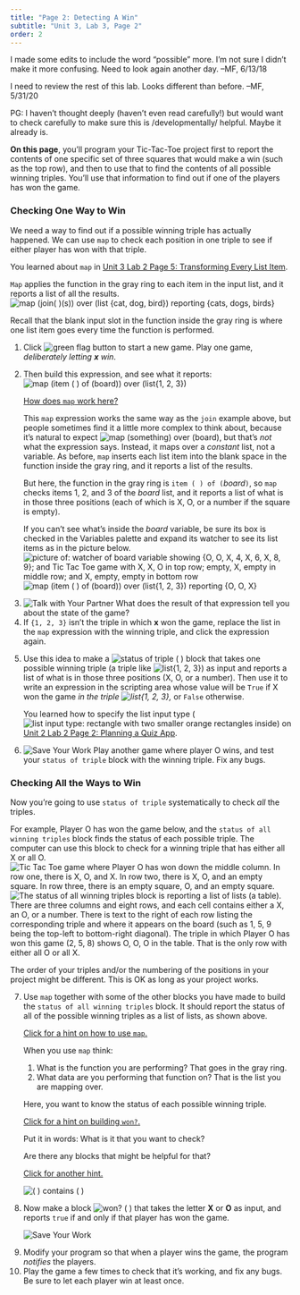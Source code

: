 ```yaml
---
title: "Page 2: Detecting A Win"
subtitle: "Unit 3, Lab 3, Page 2"
order: 2
---
```


::: todo
I made some edits to include the word "possible" more. I'm not sure I
didn't make it more confusing. Need to look again another day. --MF,
6/13/18

I need to review the rest of this lab. Looks different than before.
--MF, 5/31/20

PG: I haven't thought deeply (haven't even read carefully!) but would
want to check carefully to make sure this is /developmentally/ helpful.
Maybe it already is.
:::

::: learn
**On this page**, you'll program your Tic-Tac-Toe
project first to report the contents of one specific set of three
squares that would make a win (such as the top row), and then to use
that to find the contents of all possible winning triples. You'll use
that information to find out if one of the players has won the game.
:::

<h3>Checking One Way to Win</h3>

We need a way to find out if a possible winning triple has actually
happened. We can use `map` to check each position in one
triple to see if either player has won with that triple.

::: endnote
You learned about `map` in
<a href="/unit-3/lab-2/5-mapping-over-list.html" title="Unit 3 Lab 2 Page 5: Transforming Every List Item">Unit
3 Lab 2 Page 5: Transforming Every List Item</a>.

`Map` applies the function in the gray ring to each item
in the input list, and it reports a list of all the results.<br />
<img src="/img/3-lists/map-example-2.png" title="map (join( )(s)) over (list {cat, dog, bird}) reporting {cats, dogs, birds}" alt="map (join( )(s)) over (list {cat, dog, bird}) reporting {cats, dogs, birds}" class="ms-4"/>

Recall that the blank input slot in the function inside the gray ring
is where one list item goes every time the function is performed.
:::

::: forYouToDo
<ol start="1">

<li>Click
<img src="/img/1-introduction/green-flag_button.png" title="green flag button" alt="green flag button"/>
to start a new game. Play one game, <em>deliberately letting
**x** win</em>.</li>

<li>

Then build this expression, and see what it reports:<br />
<img src="/img/3-lists/map-item-board.png" title="map (item ( ) of (board)) over (list{1, 2, 3})" alt="map (item ( ) of (board)) over (list{1, 2, 3})" class="ms-4"/><br />

::: endnote
<a href="#hint-map-item" data-bs-toggle="collapse" title="How does map work here?">How
does `map` work here?</a>

::: {#hint-map-item .collapse}
This `map` expression works the same way as the
`join` example above, but people sometimes find it a little
more complex to think about, because it's natural to expect
<img src="/img/3-lists/map-over-board.png" title="map (something) over (board)" alt="map (something) over (board)"/>,
but that's <em>not</em> what the expression says. Instead, it maps over
a <em>constant</em> list, not a variable. As before, `map`
inserts each list item into the blank space in the function inside the
gray ring, and it reports a list of the results.

But here, the function in the gray ring is `item ( ) of
(`<var>board</var>`)`, so `map` checks items
1, 2, and 3 of the <var>board</var> list, and it reports a list of what
is in those three positions (each of which is X, O, or a number if the
square is empty).

If you can't see what's inside the <var>board</var> variable, be sure
its box is checked in the Variables palette and expand its watcher to
see its list items as in the picture below.<br />
<img src="/img/3-lists/ttt-board-var.png" title="picture of: watcher of board variable showing {O, O, X, 4, X, 6, X, 8, 9}; and Tic Tac Toe game with X, X, O in top row; empty, X, empty in middle row; and X, empty, empty in bottom row" alt="picture of: watcher of board variable showing {O, O, X, 4, X, 6, X, 8, 9}; and Tic Tac Toe game with X, X, O in top row; empty, X, empty in middle row; and X, empty, empty in bottom row" class="ms-4 noshadow"/>
<img src="/img/3-lists/map-item-board-reporting.png" title="map (item ( ) of (board)) over (list{1, 2, 3}) reporting {O, O, X}" alt="map (item ( ) of (board)) over (list{1, 2, 3}) reporting {O, O, X}" class="ms-4"/><br />
:::
:::

</li>

<li><img src="/img/icons/talk-with-your-partner.png" title="Talk with Your Partner" alt="Talk with Your Partner" class="inline"/>
What does the result of that expression tell you about the state of the
game?</li>

<li>If `{1, 2, 3}` isn't the triple in which
**x** won the game, replace the list in the
`map` expression with the winning triple, and click the
expression again.</li>

<li>

Use this idea to make a
<img src="/img/3-lists/status-of-triple.png" title="status of triple ( )" alt="status of triple ( )"/>
block that takes one possible winning triple (a triple like
<img src="/img/3-lists/{1,2,3}.png" title="list{1, 2, 3}" alt="list{1, 2, 3}"/>)
as input and reports a list of what is in those three positions (X, O,
or a number). Then use it to write an expression in the scripting area
whose value will be `True` if X won the game <em>in the
triple
<img src="/img/3-lists/{1,2,3}.png" title="list{1, 2, 3}" alt="list{1, 2, 3}"/>,</em>
or `False` otherwise.

::: endnote
You learned how to specify the list input type
(<img src="/img/3-lists/list_input_slot.png" title="list input type: rectangle with two smaller orange rectangles inside" alt="list input type: rectangle with two smaller orange rectangles inside" class="inline"/>)
on
<a href="/unit-2/lab-2/2-quizzes.html" title="Unit 2 Lab 2 Page 2: Planning a Quiz App">Unit
2 Lab 2 Page 2: Planning a Quiz App</a>.
:::

</li>

<li><img src="/img/icons/save-mini.png" title="Save Your Work" alt="Save Your Work" class="float-end"/>
Play another game where player O wins, and test your `status of
triple` block with the winning triple. Fix any bugs.</li>

</ol>
:::

<h3>Checking All the Ways to Win</h3>

Now you're going to use `status of triple` systematically
to check <em>all</em> the triples.

For example, Player O has won the game below, and the `status of
all winning triples` block finds the status of each possible
triple. The computer can use this block to check for a winning triple
that has either all X or all O.<br />
<img src="/img/3-lists/status-of-all-board.png" title="Tic Tac Toe game where Player O has won down the middle column. In row one, there is X, O, and X. In row two, there is X, O, and an empty square. In row three, there is an empty square, O, and an empty square." alt="Tic Tac Toe game where Player O has won down the middle column. In row one, there is X, O, and X. In row two, there is X, O, and an empty square. In row three, there is an empty square, O, and an empty square." class="ms-4 noshadow"/>
<img src="/img/3-lists/status-of-all-reporting.png" title="The status of all winning triples block is reporting a list of lists (a table). There are three columns and eight rows, and each cell contains either a X, an O, or a number. There is text to the right of each row listing the corresponding triple and where it appears on the board (such as 1, 5, 9 being the top-left to bottom-right diagonal). The triple in which Player O has won this game (2, 5, 8) shows O, O, O in the table. That is the only row with either all O or all X." alt="The status of all winning triples block is reporting a list of lists (a table). There are three columns and eight rows, and each cell contains either a X, an O, or a number. There is text to the right of each row listing the corresponding triple and where it appears on the board (such as 1, 5, 9 being the top-left to bottom-right diagonal). The triple in which Player O has won this game (2, 5, 8) shows O, O, O in the table. That is the only row with either all O or all X." class="ms-4 noshadow"/>

::: endnote
The order of your triples and/or the numbering of the positions in your
project might be different. This is OK as long as your project works.
:::

::: forYouToDo
<ol start="7">

<li>Use `map` together with some of the other blocks you have
made to build the `status of all winning triples` block. It
should report the status of all of the possible winning triples as a
list of lists, as shown above.</li>

::: endnote
<a href="#hint-status-all" data-bs-toggle="collapse" title="Click for a hint on how to use map.">Click
for a hint on how to use `map`.</a>

::: {#hint-status-all .collapse}


When you use `map` think:

<ol>

<li>What is the function you are performing? That goes in the gray
ring.</li>

<li>What data are you performing that function on? That is the list you
are mapping over.</li>

</ol>

Here, you want to know the status of each possible winning triple.


:::
:::

::: sidenoteBig
<a href="#hint-won" data-bs-toggle="collapse" title="Click for a hint on building won?.">Click
for a hint on building `won?`.</a>

::: {#hint-won .collapse}
Put it in words: What is it that you want to check?

Are there any blocks that might be helpful for that?



<a href="#hint-won-contains" data-bs-toggle="collapse" title="Click for another hint.">Click
for another hint.</a>

::: {#hint-won-contains .collapse}
<img src="/img/3-lists/contains.png" title="( ) contains ( )" alt="( ) contains ( )"/>
:::


:::
:::

<li>Now make a block
<img src="/img/3-lists/wonQ.png" title="won? ( )" alt="won? ( )"/>
that takes the letter **X** or **O** as input,
and reports `true` if and only if that player has won the
game.</li>

<img src="/img/icons/save-mini.png" title="Save Your Work" alt="Save Your Work" class="float-end"/>

<li>Modify your program so that when a player wins the game, the program
<em>notifies</em> the players.</li>

<li>Play the game a few times to check that it's working, and fix any
bugs. Be sure to let each player win at least once.</li>

</ol>
:::
